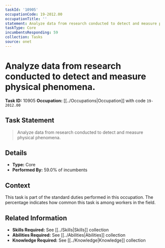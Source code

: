 ```yaml
---
taskId: '10905'
occupationCode: 19-2012.00
occupationTitle: ''
statement: Analyze data from research conducted to detect and measure physical phenomena.
taskType: Core
incumbentsResponding: 59
collection: Tasks
source: onet
---
```

# Analyze data from research conducted to detect and measure physical phenomena.

**Task ID:** 10905
**Occupation:** [[../Occupations|Occupation]] with code `19-2012.00`

## Task Statement

> Analyze data from research conducted to detect and measure physical phenomena.

## Details

- **Type:** Core
- **Performed By:** 59.0% of incumbents

## Context

This task is part of the standard duties performed in this occupation. The percentage indicates how common this task is among workers in the field.

## Related Information

- **Skills Required:** See [[../Skills|Skills]] collection
- **Abilities Required:** See [[../Abilities|Abilities]] collection
- **Knowledge Required:** See [[../Knowledge|Knowledge]] collection

